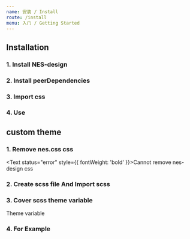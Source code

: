 ```yaml
---
name: 安装 / Install
route: /install
menu: 入门 / Getting Started
---
```



## Installation

<div style={{ marginTop: 30 }} />

### 1. Install NES-design

<Explain code="npm install nes-design" isCopyable/>

### 2. Install peerDependencies

<Explain code="npm install nes.css react@^16.8" isCopyable/>

### 3. Import css

<Explain code="import 'node_modules/nes-design/es/index.css'" isCopyable/>
<Explain code="import 'node_modules/nes.css/css/nes.css'" isCopyable/>

### 4. Use

<Explain code="import { Component } from 'nes-design'" isCopyable/>
<Explain code="import Component from 'nes-design/Component'" isCopyable/>

<div style={{ marginTop: 30 }} />

## custom theme

<div style={{ marginTop: 30 }} />

### 1. Remove nes.css css
<Text status="error" style={{ fontWeight: 'bold' }}>Cannot remove nes-design css</Text>

### 2. Create scss file And Import scss
<Explain code="import 'node_modules/nes.css/scss/nes.scss'" isCopyable/>

### 3. Cover scss theme variable

<Text>
  <Text tag="a" href="https://github.com/nostalgic-css/NES.css/blob/develop/scss/base/variables.scss">
    Theme variable
  </Text>
</Text>

### 4. For Example

<Explain code="$base-color: red !default;" isCopyable/>
